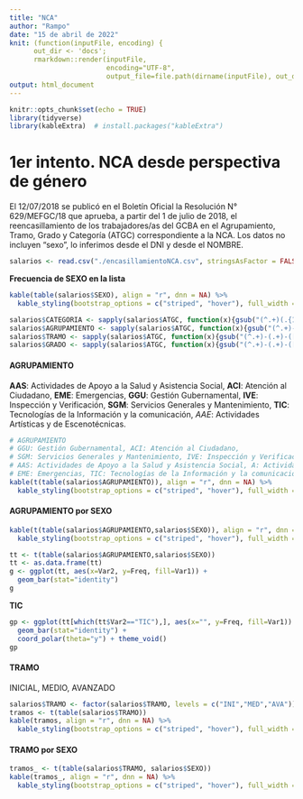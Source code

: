 ```yaml
---
title: "NCA"
author: "Rampo"
date: "15 de abril de 2022"
knit: (function(inputFile, encoding) {
      out_dir <- 'docs';
      rmarkdown::render(inputFile,
                        encoding="UTF-8",
                        output_file=file.path(dirname(inputFile), out_dir, 'index.html')) })
output: html_document
---
```


```r
knitr::opts_chunk$set(echo = TRUE)
library(tidyverse)
library(kableExtra)  # install.packages("kableExtra")
```

# 1er intento. NCA desde perspectiva de género

El 12/07/2018 se publicó en el Boletín Oficial la Resolución N° 629/MEFGC/18 que aprueba, a partir del 1 de julio de 2018, el reencasillamiento de los trabajadores/as del GCBA en el Agrupamiento, Tramo, Grado y Categoría (ATGC) correspondiente a la NCA.
Los datos no incluyen "sexo", lo inferimos desde el DNI y desde el NOMBRE.

```r
salarios <- read.csv("./encasillamientoNCA.csv", stringsAsFactor = FALSE, encoding = "UTF-8", header = TRUE)
```

__Frecuencia de SEXO en la lista__
```r
kable(table(salarios$SEXO), align = "r", dnn = NA) %>% 
  kable_styling(bootstrap_options = c("striped", "hover"), full_width = F, position = "left")
```

```r
salarios$CATEGORIA <- sapply(salarios$ATGC, function(x){gsub("(^.+)(.{1}$)","\\2",x)})
salarios$AGRUPAMIENTO <- sapply(salarios$ATGC, function(x){gsub("(^.+)-(.+)-([0-9]+)/(.+$)","\\1",x)})
salarios$TRAMO <- sapply(salarios$ATGC, function(x){gsub("(^.+)-(.+)-([0-9]+)/(.+$)","\\2",x)})
salarios$GRADO <- sapply(salarios$ATGC, function(x){gsub("(^.+)-(.+)-([0-9]+)/(.+$)","\\3",x)})
```

#### AGRUPAMIENTO
__AAS__: Actividades de Apoyo a la Salud y Asistencia Social, __ACI__: Atención al Ciudadano, __EME__: Emergencias,  __GGU__: Gestión Gubernamental, __IVE__: Inspección y Verificación, __SGM__: Servicios Generales y Mantenimiento, __TIC__: Tecnologías de la Información y la comunicación, _AAE_: Actividades Artísticas y de Escenotécnicas.

```r
# AGRUPAMIENTO 
# GGU: Gestión Gubernamental, ACI: Atención al Ciudadano,  
# SGM: Servicios Generales y Mantenimiento, IVE: Inspección y Verificación, 
# AAS: Actividades de Apoyo a la Salud y Asistencia Social, A: Actividades Artísticas y de Escenotécnicas, 
# EME: Emergencias, TIC: Tecnologías de la Información y la comunicación
kable(t(table(salarios$AGRUPAMIENTO)), align = "r", dnn = NA) %>% 
  kable_styling(bootstrap_options = c("striped", "hover"), full_width = F, position = "left")
```

#### AGRUPAMIENTO por SEXO
```r
kable(t(table(salarios$AGRUPAMIENTO,salarios$SEXO)), align = "r", dnn = NA) %>% 
  kable_styling(bootstrap_options = c("striped", "hover"), full_width = F, position = "left")
```

```r
tt <- t(table(salarios$AGRUPAMIENTO,salarios$SEXO))
tt <- as.data.frame(tt)
g <- ggplot(tt, aes(x=Var2, y=Freq, fill=Var1)) +
  geom_bar(stat="identity")
g
```

__TIC__
``` r
gp <- ggplot(tt[which(tt$Var2=="TIC"),], aes(x="", y=Freq, fill=Var1)) +
  geom_bar(stat="identity") +
  coord_polar(theta="y") + theme_void()
gp
```

#### TRAMO
INICIAL, MEDIO, AVANZADO
```r
salarios$TRAMO <- factor(salarios$TRAMO, levels = c("INI","MED","AVA"))
tramos <- t(table(salarios$TRAMO))
kable(tramos, align = "r", dnn = NA) %>% 
  kable_styling(bootstrap_options = c("striped", "hover"), full_width = F, position = "left")
```
#### TRAMO por SEXO
```r
tramos_ <- t(table(salarios$TRAMO, salarios$SEXO))
kable(tramos_, align = "r", dnn = NA) %>% 
  kable_styling(bootstrap_options = c("striped", "hover"), full_width = F, position = "left")
```
